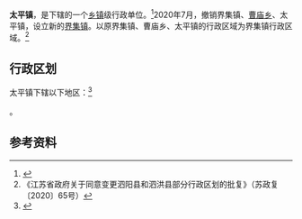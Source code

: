 {{中国乡级行政区|32/13/24/112/000
| 电话区号 = 527
}}

'''太平镇'''，是{{PRC admin/fullname|32/13/24/112/000|3}}下辖的一个[[乡镇|乡镇]]级行政单位。<ref>{{PRC admin/ref sgc|{{PRC admin/parent|32/13/24/112/000}}}}</ref>2020年7月，撤销界集镇、[[曹庙乡|曹庙乡]]、太平镇，设立新的[[界集镇|界集镇]]。以原界集镇、曹庙乡、太平镇的行政区域为界集镇行政区域。<ref>《江苏省政府关于同意变更泗阳县和泗洪县部分行政区划的批复》（苏政复〔2020〕65号）</ref>

== 行政区划 ==

太平镇下辖以下地区：<ref>{{PRC admin/ref sgc|32/13/24/112/000}}</ref>

{{PRC admin/children|32/13/24/112/000}}。

== 参考资料 ==

{{reflist}}

{{PRC admin/navcat|32/13/24/112/000}}